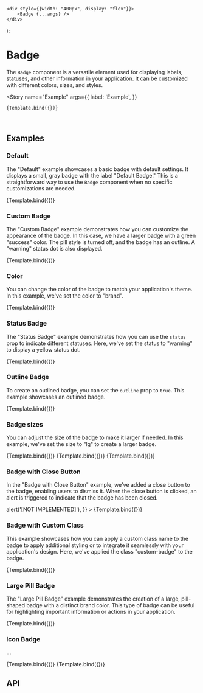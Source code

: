 
    <div style={{width: "400px", display: "flex"}}>
        <Badge {...args} />
    </div>
);

<Meta title='Components/Badge' component={Badge} />

# Badge

The `Badge` component is a versatile element used for displaying labels, statuses, and other information in your application. It can be customized with different colors, sizes, and styles.

<Story
    name="Example"
    args={{
        label: 'Example',
    }}
>
    {Template.bind({})}
</Story>

<br/>

## Examples

### Default

The "Default" example showcases a basic badge with default settings. It displays a small, gray badge with the label "Default Badge." This is a straightforward way to use the `Badge` component when no specific customizations are needed.

<Canvas>
    <Story
        name="Default"
        args={{
            label: 'Default Badge',
        }}
    >
        {Template.bind({})}
    </Story>
</Canvas>

### Custom Badge

The "Custom Badge" example demonstrates how you can customize the appearance of the badge. In this case, we have a larger badge with a green "success" color. The pill style is turned off, and the badge has an outline. A "warning" status dot is also displayed.

<Canvas>
  <Story
    name="Custom Badge"
    args={{
      label: 'Custom Badge',
      size: 'lg',
      color: 'success',
      pill: false,
      outline: true,
      status: 'warning',
    }}
  >
    {Template.bind({})}
  </Story>
</Canvas>

### Color

You can change the color of the badge to match your application's theme. In this example, we've set the color to "brand".

<Canvas>
  <Story
    name="Custom Color"
    args={{
      label: 'Brand Badge',
      color: 'brand',
    }}
  >
    {Template.bind({})}
  </Story>
</Canvas>

### Status Badge

The "Status Badge" example demonstrates how you can use the `status` prop to indicate different statuses. Here, we've set the status to "warning" to display a yellow status dot.

<Canvas>
  <Story
    name="Status Badge"
    args={{
      label: 'Status Badge',
      status: 'warning',
    }}
  >
    {Template.bind({})}
  </Story>
</Canvas>

### Outline Badge

To create an outlined badge, you can set the `outline` prop to `true`. This example showcases an outlined badge.

<Canvas>
  <Story
    name="Outline Badge"
    args={{
      label: 'Outline Badge',
      outline: true,
    }}
  >
    {Template.bind({})}
  </Story>
</Canvas>

### Badge sizes

You can adjust the size of the badge to make it larger if needed. In this example, we've set the size to "lg" to create a larger badge.

<Canvas>
  <Story
    name="Small Badge"
    args={{
      label: 'Small Badge',
      size: 'sm',
    }}
  >
    {Template.bind({})}
  </Story>
  <Story
    name="Medium Badge"
    args={{
      label: 'Medium Badge',
      size: 'md',
    }}
  >
    {Template.bind({})}
  </Story>
  <Story
    name="Large Badge"
    args={{
      label: 'Large Badge',
      size: 'lg',
    }}
  >
    {Template.bind({})}
  </Story>
</Canvas>

### Badge with Close Button

In the "Badge with Close Button" example, we've added a close button to the badge, enabling users to dismiss it. When the close button is clicked, an alert is triggered to indicate that the badge has been closed.

<Canvas>
  <Story
    name="Badge with Close Button"
    args={{
      label: 'Badge with Close',
	  closable: true,
      onClose: () => alert('[NOT IMPLEMENTED]'),
    }}
  >
    {Template.bind({})}
  </Story>
</Canvas>

### Badge with Custom Class

This example showcases how you can apply a custom class name to the badge to apply additional styling or to integrate it seamlessly with your application's design. Here, we've applied the class "custom-badge" to the badge.

<Canvas>
  <Story
    name="Badge with Custom Class"
    args={{
      label: 'Custom Class Badge',
      className: 'custom-badge',
    }}
  >
    {Template.bind({})}
  </Story>
</Canvas>

### Large Pill Badge

The "Large Pill Badge" example demonstrates the creation of a large, pill-shaped badge with a distinct brand color. This type of badge can be useful for highlighting important information or actions in your application.

<Canvas>
  <Story
    name="Large Pill Badge"
    args={{
      label: 'Large Pill Badge',
      size: 'lg',
      pill: true,
      color: 'brand',
    }}
  >
    {Template.bind({})}
  </Story>
</Canvas>

### Icon Badge

...

<Canvas>
  <Story
    name="Customn Icon Left"
    args={{
      icon: faHouse,
      iconPosition: 'left'
    }}
  >
    {Template.bind({})}
  </Story>
  <Story
    name="Customn Icon Right"
    args={{
      icon: faHouse,
      iconPosition: 'right'
    }}
  >
    {Template.bind({})}
  </Story>
</Canvas>

## API

<ArgsTable of={Badge} />
